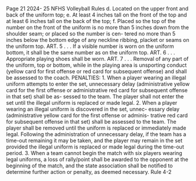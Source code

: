 Page 21 2024- 25 NFHS Volleyball Rules d. Located on the upper front and back of the uniform top; e. At least 4 inches tall on the front of the top and at least 6 inches tall on the back of the top; f. Placed so the top of the number on the front of the uniform is no more than 5 inches down from the shoulder seam; or placed so the number is cen- tered no more than 5 inches below the bottom edge of any neckline ribbing, placket or seams on the uniform top. ART. 5 . . . If a visible number is worn on the uniform bottom, it shall be the same number as on the uniform top. ART. 6 . . . Appropriate playing shoes shall be worn. ART. 7 . . . Removal of any part of the uniform, top or bottom, while in the playing area is unsporting conduct (yellow card for first offense or red card for subsequent offense) and shall be assessed to the coach. PENALTIES: 1. When a player wearing an illegal uniform attempts to enter the set, unnecessary delay (administrative yellow card for the first offense or administrative red card for subsequent offense in that set) shall be as- sessed to the team. The player shall not enter the set until the illegal uniform is replaced or made legal. 2. When a player wearing an illegal uniform is discovered in the set, unnec- essary delay (administrative yellow card for the first offense or adminis- trative red card for subsequent offense in that set) shall be assessed to the team. The player shall be removed until the uniform is replaced or immediately made legal. Following the administration of unnecessary delay, if the team has a time-out remaining it may be taken, and the player may remain in the set provided the illegal uniform is replaced or made legal during the time-out period. 3. When a team cannot begin the match with six players wearing legal uniforms, a loss of rally/point shall be awarded to the opponent at the beginning of the match, and the state association shall be notified to determine further action or penalty, as deemed necessary. Rule 4-2